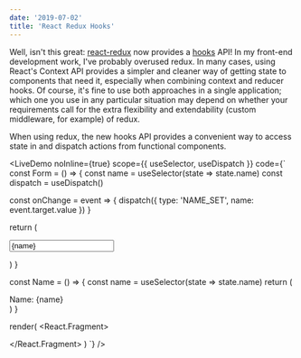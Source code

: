 ```yaml
---
date: '2019-07-02'
title: 'React Redux Hooks'
---
```



Well, isn't this great: [react-redux](https://react-redux.js.org/) now provides a [hooks](https://react-redux.js.org/api/hooks) API! 
In my front-end development work, I've probably overused redux. In many cases, 
using React's Context API provides a simpler and cleaner way of getting state to components that need it, especially when 
combining context and reducer hooks. Of course, it's fine to use both approaches in a single application; which one you use in any particular situation may depend on 
whether your requirements call for the extra flexibility and extendability (custom middleware, for example) of redux.

When using redux, the new hooks API provides a convenient way to access state in and dispatch actions from functional components. 

<LiveDemo
  noInline={true}
  scope={{ useSelector, useDispatch }}
  code={`
const Form = () => {
  const name = useSelector(state => state.name)
  const dispatch = useDispatch()
  
  const onChange = event => {
    dispatch({ type: 'NAME_SET', name: event.target.value })
  }
  
  return (
    <form>
      <input 
        type="text"
        placeholder="Name"
        value={name}
        onChange={onChange} />
    </form>
  )
}
  
const Name = () => { 
  const name = useSelector(state => state.name)
  return (
    <div>
      Name: {name}
    </div>
  )
} 
 
render(
  <React.Fragment>
    <Form />
    <Name />
  </React.Fragment>
)
`}
/>